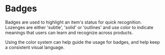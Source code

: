 # Badges

Badges are used to highlight an item's status for quick recognition. Lozenges
are either 'subtle', 'solid' or 'outlines' and use color to indicate meanings
that users can learn and recognize across products.

Using the color system can help guide the usage for badges, and help keep a
consistent visual language.

